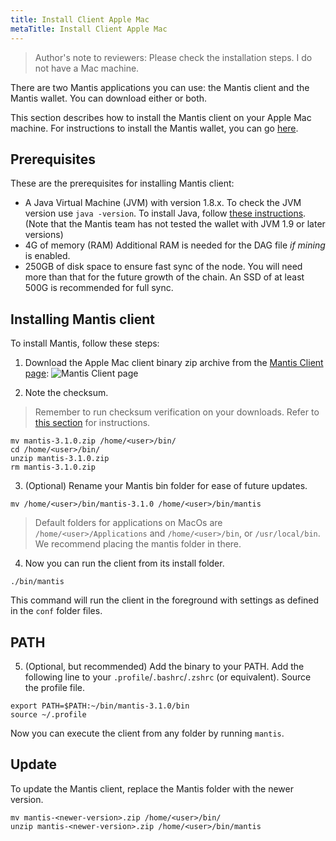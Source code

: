 ```yaml
---
title: Install Client Apple Mac
metaTitle: Install Client Apple Mac
---
```


> Author's note to reviewers: Please check the installation steps. I do not have a Mac machine.

There are two Mantis applications you can use: the Mantis client and the Mantis wallet. You can download either or both.

This section describes how to install the Mantis client on your Apple Mac machine. For instructions to install the Mantis wallet, you can go [here](/install/-install-wallet-Mac).

## Prerequisites

These are the prerequisites for installing Mantis client:
* A Java Virtual Machine (JVM) with version 1.8.x.
    To check the JVM version 
    use `java -version`.
    To install Java, follow [these instructions](https://java.com/en/download/help/download_options.html).
    (Note that  the Mantis team has not tested the wallet with JVM 1.9 or later versions)
* 4G of memory (RAM)
    Additional RAM is needed for the DAG file _if mining_ is enabled.
* 250GB of disk space to ensure fast sync of the node. You will need more than that for the future growth of the chain. An SSD of at least 500G is recommended for full sync.


## Installing Mantis client

To install Mantis, follow these steps:

1. Download the Apple Mac client binary zip archive from  the [Mantis Client page](https://mantisclient.io/):
![Mantis Client page](../images/1-Download-Client.png)

2. Note the checksum.
> Remember to run checksum verification on your downloads. Refer to [this section](/first-steps/downloads#checksum) for instructions.


```
mv mantis-3.1.0.zip /home/<user>/bin/
cd /home/<user>/bin/
unzip mantis-3.1.0.zip
rm mantis-3.1.0.zip
```

3. (Optional) Rename your Mantis bin folder for ease of future updates.

```
mv /home/<user>/bin/mantis-3.1.0 /home/<user>/bin/mantis
```

> Default folders for applications on MacOs are `/home/<user>/Applications` and `/home/<user>/bin`, or `/usr/local/bin`. We recommend placing the mantis folder in there.


4. Now you can run the client from its install folder.

```
./bin/mantis
```

This command will run the client in the foreground with settings as defined in the `conf` folder files.


## PATH
5. (Optional, but recommended) Add the binary to your PATH. Add the following line to your `.profile`/`.bashrc`/`.zshrc` (or equivalent). Source the profile file.

```
export PATH=$PATH:~/bin/mantis-3.1.0/bin
source ~/.profile
```

Now you can execute the client from any folder by running `mantis`.


## Update

To update the Mantis client, replace the Mantis folder with the newer version.

```
mv mantis-<newer-version>.zip /home/<user>/bin/
unzip mantis-<newer-version>.zip /home/<user>/bin/mantis
```

